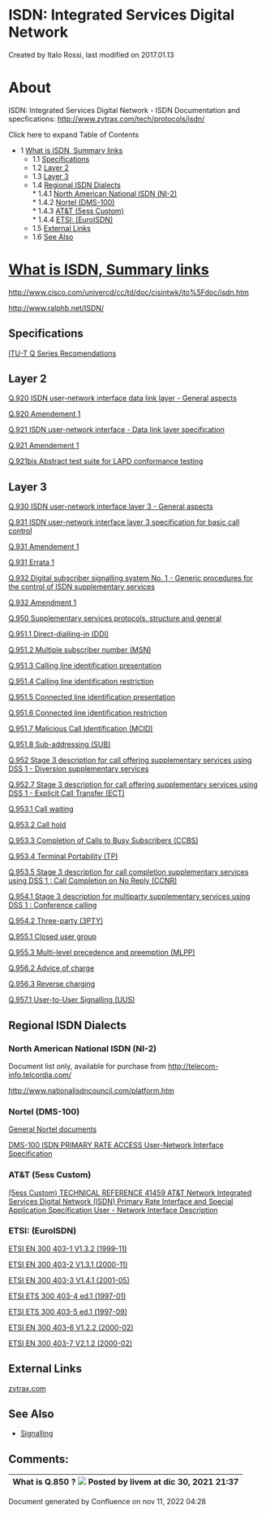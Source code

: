 
# ISDN: Integrated Services Digital Network 

 Created by  Italo Rossi, last modified on 2017.01.13

# About

ISDN: Integrated Services Digital Network - ISDN Documentation and specfications: <http://www.zytrax.com/tech/protocols/isdn/>

Click here to expand Table of Contents

* 1 [What is ISDN, Summary links](#-freeswitch--isdn-integrated-services-digital-network-)  
   * 1.1 [Specifications](#-freeswitch--isdn-integrated-services-digital-network-)  
   * 1.2 [Layer 2](#-freeswitch--isdn-integrated-services-digital-network-)  
   * 1.3 [Layer 3](#-freeswitch--isdn-integrated-services-digital-network-)  
   * 1.4 [Regional ISDN Dialects](#-freeswitch--isdn-integrated-services-digital-network-)  
         * 1.4.1 [North American National ISDN (NI-2)](#north-american-national-isdn-ni-2)  
         * 1.4.2 [Nortel (DMS-100)](#-freeswitch--isdn-integrated-services-digital-network-)  
         * 1.4.3 [AT&T (5ess Custom)](#-freeswitch--isdn-integrated-services-digital-network-)  
         * 1.4.4 [ETSI: (EuroISDN)](#-freeswitch--isdn-integrated-services-digital-network-)  
   * 1.5 [External Links](#-freeswitch--isdn-integrated-services-digital-network-)  
   * 1.6 [See Also](#-freeswitch--isdn-integrated-services-digital-network-)

# [ What is ISDN, Summary links](http://www.zytrax.com/tech/protocols/isdn/)

<http://www.cisco.com/univercd/cc/td/doc/cisintwk/ito%5Fdoc/isdn.htm>

<http://www.ralphb.net/ISDN/>

## Specifications

[ITU-T Q Series Recomendations](http://www.itu.int/rec/T-REC-Q/en)

## Layer 2

[Q.920 ISDN user-network interface data link layer - General aspects](http://www.itu.int/rec/T-REC-Q.920-199303-I)

[Q.920 Amendement 1](http://www.itu.int/rec/T-REC-Q.920-200006-I!Amd1)

[Q.921 ISDN user-network interface - Data link layer specification](http://www.itu.int/rec/T-REC-Q.921-199709-I)

[Q.921 Amendement 1](http://www.itu.int/rec/T-REC-Q.921-200006-I!Amd1)

[Q.921bis Abstract test suite for LAPD conformance testing](http://www.itu.int/rec/T-REC-Q.921bis-199303-I)

## Layer 3

[Q.930 ISDN user-network interface layer 3 - General aspects](http://www.itu.int/rec/T-REC-Q.930-199303-I)

[Q.931 ISDN user-network interface layer 3 specification for basic call control](http://www.itu.int/rec/T-REC-Q.931-199805-I)

[Q.931 Amendement 1](http://www.itu.int/rec/T-REC-Q.931-200212-I!Amd1)

[Q.931 Errata 1](http://www.itu.int/rec/T-REC-Q.931-200302-I!Err1)

[Q.932 Digital subscriber signalling system No. 1 - Generic procedures for the control of ISDN supplementary services](http://www.itu.int/rec/T-REC-Q.932-199805-I)

[Q.932 Amendment 1](http://www.itu.int/rec/T-REC-Q.932-200006-I!Amd1)

[Q.950 Supplementary services protocols, structure and general](http://www.itu.int/rec/T-REC-Q.950-200006-I)

[Q.951.1 Direct-dialling-in (DDI)](http://www.itu.int/rec/T-REC-Q.951.1-199202-I)

[Q.951.2 Multiple subscriber number (MSN)](http://www.itu.int/rec/T-REC-Q.951.2-199202-I)

[Q.951.3 Calling line identification presentation](http://www.itu.int/rec/T-REC-Q.951.3-199303-I)

[Q.951.4 Calling line identification restriction](http://www.itu.int/rec/T-REC-Q.951.4-199303-I)

[Q.951.5 Connected line identification presentation](http://www.itu.int/rec/T-REC-Q.951.5-199303-I)

[Q.951.6 Connected line identification restriction](http://www.itu.int/rec/T-REC-Q.951.6-199303-I)

[Q.951.7 Malicious Call Identification (MCID)](http://www.itu.int/rec/T-REC-Q.951.7-199706-I)

[Q.951.8 Sub-addressing (SUB)](http://www.itu.int/rec/T-REC-Q.951.8-199202-I)

[Q.952 Stage 3 description for call offering supplementary services using DSS 1 - Diversion supplementary services](http://www.itu.int/rec/T-REC-Q.952-199303-I)

[Q.952.7 Stage 3 description for call offering supplementary services using DSS 1 - Explicit Call Transfer (ECT)](http://www.itu.int/rec/T-REC-Q.952.7-199706-I)

[Q.953.1 Call waiting](http://www.itu.int/rec/T-REC-Q.953.1-199202-I)

[Q.953.2 Call hold](http://www.itu.int/rec/T-REC-Q.953.2-199303-I)

[Q.953.3 Completion of Calls to Busy Subscribers (CCBS)](http://www.itu.int/rec/T-REC-Q.953.3-199706-I)

[Q.953.4 Terminal Portability (TP)](http://www.itu.int/rec/T-REC-Q.953.4-199510-I)

[Q.953.5 Stage 3 description for call completion supplementary services using DSS 1 : Call Completion on No Reply (CCNR)](http://www.itu.int/rec/T-REC-Q.953.5-199912-I)

[Q.954.1 Stage 3 description for multiparty supplementary services using DSS 1 : Conference calling](http://www.itu.int/rec/T-REC-Q.954.1-199303-I)

[Q.954.2 Three-party (3PTY)](http://www.itu.int/rec/T-REC-Q.954.2-199510-I)

[Q.955.1 Closed user group](http://www.itu.int/rec/T-REC-Q.955.1-199202-I)

[Q.955.3 Multi-level precedence and preemption (MLPP)](http://www.itu.int/rec/T-REC-Q.955.3-199303-I)

[Q.956.2 Advice of charge](http://www.itu.int/rec/T-REC-Q.956.2-199510-I)

[Q.956.3 Reverse charging](http://www.itu.int/rec/T-REC-Q.956.3-199510-I)

[Q.957.1 User-to-User Signalling (UUS)](http://www.itu.int/rec/T-REC-Q.957.1-199607-I)

## Regional ISDN Dialects

### North American National ISDN (NI-2)

Document list only, available for purchase from <http://telecom-info.telcordia.com/>

<http://www.nationalisdncouncil.com/platform.htm>

### Nortel (DMS-100)

[General Nortel documents](http://www.aliant.cdn-telco.com/documents.htm)

[DMS-100 ISDN PRIMARY RATE ACCESS User-Network Interface Specification](http://www.aliant.cdn-telco.com/nis/NISA211%5FV8-01%5FNI-1.pdf)

### AT&T (5ess Custom)

[(5ess Custom) TECHNICAL REFERENCE 41459 AT&T Network Integrated Services Digital Network (ISDN) Primary Rate Interface and Special Application Specification User - Network Interface Description](http://www.corp.att.com/cpetesting/pdf/tr41459%5F99.pdf)

### ETSI: (EuroISDN)

[ETSI EN 300 403-1 V1.3.2 (1999-11)](http://webapp.etsi.org/exchangefolder/en%5F30040301v010302p.pdf)

[ETSI EN 300 403-2 V1.3.1 (2000-11)](http://webapp.etsi.org/exchangefolder/en%5F30040302v010301p.pdf)

[ETSI EN 300 403-3 V1.4.1 (2001-05)](http://webapp.etsi.org/exchangefolder/en%5F30040303v010401p.pdf)

[ETSI ETS 300 403-4 ed.1 (1997-01)](http://webapp.etsi.org/exchangefolder/ets%5F30040304e01p.pdf)

[ETSI ETS 300 403-5 ed.1 (1997-09)](http://webapp.etsi.org/exchangefolder/ets%5F30040305e01p.pdf)

[ETSI EN 300 403-6 V1.2.2 (2000-02)](http://webapp.etsi.org/exchangefolder/en%5F30040306v010202p.pdf)

[ETSI EN 300 403-7 V2.1.2 (2000-02)](http://webapp.etsi.org/exchangefolder/en%5F30040307v020102p.pdf)

## External Links

[zytrax.com](http://www.zytrax.com/tech/protocols/isdn/)

## See Also

* [Signalling](./index.mdx#--)

## Comments:

| What is Q.850 ? ![](/images/icons/contenttypes/comment_16.png) Posted by livem at dic 30, 2021 21:37 |
| --------------------------------------------------------------------------------------------------- |

Document generated by Confluence on nov 11, 2022 04:28
